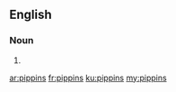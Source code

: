 ==English==

===Noun===
{{head|en|noun plural form}}

# {{plural of|pippin|lang=en}}

[[ar:pippins]]
[[fr:pippins]]
[[ku:pippins]]
[[my:pippins]]